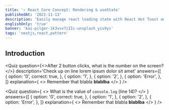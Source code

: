 ```yaml
---
title: '⚛ React Core Concept: Rendering & useState'
publishedAt: '2021-11-13'
description: 'Easily manage react loading state with React Hot Toast and SWR custom hooks.'
englishOnly: 'true'
banner: 'kai-pilger-1k3vsv7iIIc-unsplash_yis9ys'
tags: 'nextjs,react,pattern'
---
```


## Introduction

<Quiz
  question={<>After 2 button clicks, what is the number on the screen?</>}
  description='Check up on line lorem ipsum dolor sit amet'
  answers={[
    {
      option: '0',
      correct: true,
    },
    {
      option: '1',
    },
    {
      option: '2',
    },
    {
      option: 'Error',
    },
  ]}
  explanation={
    <>
      Remember that blabla <b>blablba</b>
    </>
  }
/>

<Quiz
  question={
    <>
      What is the value of <code>console.log</code> (line 14)?
    </>
  }
  answers={[
    {
      option: '0',
      correct: true,
    },
    {
      option: '1',
    },
    {
      option: '2',
    },
    {
      option: 'Error',
    },
  ]}
  explanation={
    <>
      Remember that blabla <b>blablba</b>
    </>
  }
/>
